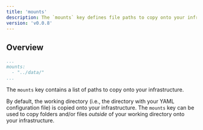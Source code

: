 ```yaml
---
title: 'mounts'
description: The `mounts` key defines file paths to copy onto your infrastructure
version: 'v0.0.8'
---
```


## Overview
  ```yaml alto.yml
  ...
  mounts:
    - "../data/"
  ...
  ```

  The `mounts` key contains a list of paths to copy onto your infrastructure.

  <Note>By default, the working directory (i.e., the directory with your YAML configuration
  file) is copied onto your infrastructure. The `mounts` key can be used to
  copy folders and/or files *outside* of your working directory onto your infrastructure.</Note>
